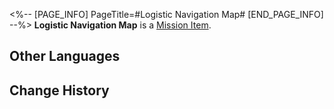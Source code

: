 <%-- [PAGE_INFO]
PageTitle=#Logistic Navigation Map#
[END_PAGE_INFO] --%>
{{Item Infobox
|id          = 140070
|image       = Item Logistic Navigation Map.png
|type        = Mission Item
|invCategory = Missions
|rarity      = 3
|effect      = 
|description = A navigation map with "recipient address" marked on it.
}}
{{Description|''"Heron Express would like to warn you about the latest scam, 'We left your delivery at your door.'"''}}
'''Logistic Navigation Map''' is a [[Mission Item]].

==Other Languages==
{{Other Languages
|en   = Logistic Navigation Map
|zhs  = 物流导航图
|zht  = 物流導航圖
|ja   = 物流航行図
|ko   = 물류 내비게이션 맵
|es   = Mapa de navegación de logística
|fr   = Carte de navigation logistique
|ru   = Карта навигации
|th   = แผนที่นำทางการขนส่ง
|vi   = Bản Đồ Hành Trình Vận Chuyển
|de   = Logistische Navigationskarte
|id   = Peta Navigasi Logistik
|pt   = Mapa de Navegação Logístico
}}

==Change History==
{{Change History|1.0}}
